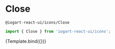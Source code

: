 

<Meta
    title="Icons"
    component={Close}
/>

# Close
`@iogart-react-ui/icons/Close`

```javascript
import { Close } from 'iogart-react-ui/icons';
```

<Story
  name="Close"
  args={{}}>
  {Template.bind({})}
</Story>
